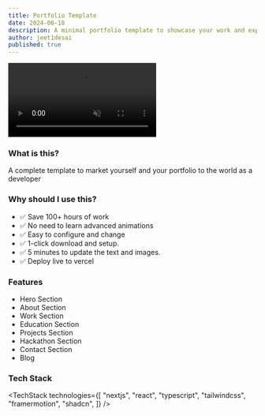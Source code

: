 ```yaml
---
title: Portfolio Template
date: 2024-06-18
description: A minimal portfolio template to showcase your work and experience
author: jeet1desai
published: true
---
```


<div className="flex max-w-[800px] flex-col gap-4">
  <video
    autoPlay
    loop
    muted
    src="/portfolio-demo.mp4"
    className="w-full rounded-xl border shadow-2xl"
  />
</div>

### What is this?

A complete template to market yourself and your portfolio to the world as a developer

### Why should I use this?

- ✅ Save 100+ hours of work
- ✅ No need to learn advanced animations
- ✅ Easy to configure and change
- ✅ 1-click download and setup.
- ✅ 5 minutes to update the text and images.
- ✅ Deploy live to vercel

### Features

- Hero Section
- About Section
- Work Section
- Education Section
- Projects Section
- Hackathon Section
- Contact Section
- Blog

### Tech Stack

<TechStack
  technologies={[
    "nextjs",
    "react",
    "typescript",
    "tailwindcss",
    "framermotion",
    "shadcn",
  ]}
/>
